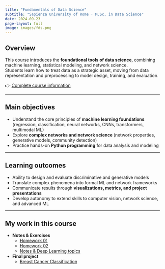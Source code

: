 ```yaml
---
title: "Fundamentals of Data Science"
subtitle: "Sapienza University of Rome · M.Sc. in Data Science"
date: 2024-09-23
page-layout: full
image: images/fds.png
---
```


## Overview
This course introduces the **foundational tools of data science**, combining machine learning, statistical modeling, and network science.  
Students learn how to treat data as a strategic asset, moving from data representation and preprocessing to model design, training, and evaluation.  

👉 [Complete course information](https://corsidilaurea.uniroma1.it/it/course/33519/attendance/lesson/57c6368b-1013-445e-b969-8964718eb224/1/1/af5bd4f5-3c41-4d0e-8a84-64a402916908)  

---

## Main objectives
- Understand the core principles of **machine learning foundations** (regression, classification, neural networks, CNNs, transformers, multimodal ML)  
- Explore **complex networks and network science** (network properties, generative models, community detection)  
- Practice hands-on **Python programming** for data analysis and modeling  

---

## Learning outcomes
- Ability to design and evaluate discriminative and generative models  
- Translate complex phenomena into formal ML and network frameworks  
- Communicate results through **visualizations, metrics, and project presentations**  
- Develop autonomy to extend skills to computer vision, network science, and advanced ML  

---

## My work in this course
- **Notes & Exercises**  
  - [Homework 01](https://github.com/emanueleiacca/Data-Science-From-Scratch/tree/main/FDS/Homework01)  
  - [Homework 02](https://github.com/emanueleiacca/Data-Science-From-Scratch/tree/main/FDS/Homework02)  
  - [Notes & Deep Learning topics](https://github.com/emanueleiacca/Data-Science-From-Scratch/tree/main/FDS)  

- **Final project**  
  - [Breast Cancer Classification](https://emanueleiacca.github.io/emanueleiaccarino.github.io/pubblications/Breast%20Cancer/)  
